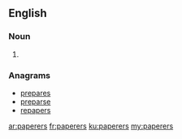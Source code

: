 ==English==

===Noun===
{{head|en}}

# {{plural of|paperer}}

===Anagrams===
* [[prepares#English|prepares]]
* [[preparse#English|preparse]]
* [[repapers#English|repapers]]

[[ar:paperers]]
[[fr:paperers]]
[[ku:paperers]]
[[my:paperers]]